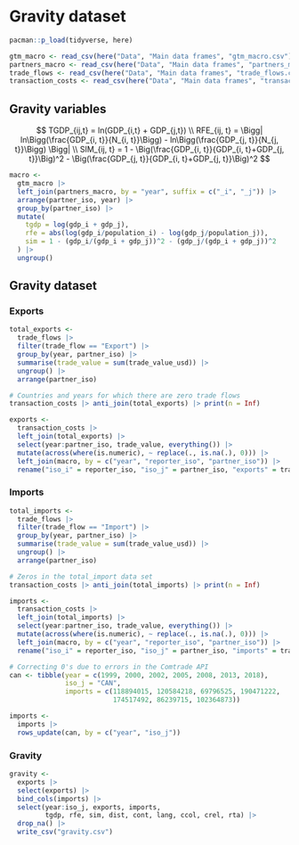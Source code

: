 # Gravity dataset

```r
pacman::p_load(tidyverse, here)
```

```r
gtm_macro <- read_csv(here("Data", "Main data frames", "gtm_macro.csv"))
partners_macro <- read_csv(here("Data", "Main data frames", "partners_macro.csv"))
trade_flows <- read_csv(here("Data", "Main data frames", "trade_flows.csv"))
transaction_costs <- read_csv(here("Data", "Main data frames", "transaction_costs.csv"))
```

## Gravity variables

$$
TGDP_{ij,t} = ln(GDP_{i,t} + GDP_{j,t}) \\
RFE_{ij, t} = \Bigg| ln\Bigg(\frac{GDP_{i, t}}{N_{i, t}}\Bigg) - ln\Bigg(\frac{GDP_{j, t}}{N_{j, t}}\Bigg) \Bigg| \\
SIM_{ij, t} = 1 - \Big(\frac{GDP_{i, t}}{GDP_{i, t}+GDP_{j, t}}\Big)^2 - \Big(\frac{GDP_{j, t}}{GDP_{i, t}+GDP_{j, t}}\Big)^2
$$

```r
macro <- 
  gtm_macro |> 
  left_join(partners_macro, by = "year", suffix = c("_i", "_j")) |> 
  arrange(partner_iso, year) |> 
  group_by(partner_iso) |> 
  mutate(
    tgdp = log(gdp_i + gdp_j),
    rfe = abs(log(gdp_i/population_i) - log(gdp_j/population_j)),
    sim = 1 - (gdp_i/(gdp_i + gdp_j))^2 - (gdp_j/(gdp_i + gdp_j))^2
  ) |> 
  ungroup()
```

## Gravity dataset

### Exports

```r
total_exports <- 
  trade_flows |> 
  filter(trade_flow == "Export") |> 
  group_by(year, partner_iso) |> 
  summarise(trade_value = sum(trade_value_usd)) |> 
  ungroup() |> 
  arrange(partner_iso)
```

```r
# Countries and years for which there are zero trade flows
transaction_costs |> anti_join(total_exports) |> print(n = Inf)
```

```r
exports <- 
  transaction_costs |> 
  left_join(total_exports) |> 
  select(year:partner_iso, trade_value, everything()) |> 
  mutate(across(where(is.numeric), ~ replace(., is.na(.), 0))) |> 
  left_join(macro, by = c("year", "reporter_iso", "partner_iso")) |> 
  rename("iso_i" = reporter_iso, "iso_j" = partner_iso, "exports" = trade_value)
```

### Imports

```r
total_imports <- 
  trade_flows |> 
  filter(trade_flow == "Import") |> 
  group_by(year, partner_iso) |> 
  summarise(trade_value = sum(trade_value_usd)) |> 
  ungroup() |> 
  arrange(partner_iso)
```

```r
# Zeros in the total_import data set
transaction_costs |> anti_join(total_imports) |> print(n = Inf)
```

```r
imports <- 
  transaction_costs |> 
  left_join(total_imports) |> 
  select(year:partner_iso, trade_value, everything()) |> 
  mutate(across(where(is.numeric), ~ replace(., is.na(.), 0))) |> 
  left_join(macro, by = c("year", "reporter_iso", "partner_iso")) |> 
  rename("iso_i" = reporter_iso, "iso_j" = partner_iso, "imports" = trade_value)
```

```r
# Correcting 0's due to errors in the Comtrade API
can <- tibble(year = c(1999, 2000, 2002, 2005, 2008, 2013, 2018),
              iso_j = "CAN",
              imports = c(118894015, 120584218, 69796525, 190471222,
                          174517492, 86239715, 102364873))

imports <- 
  imports |> 
  rows_update(can, by = c("year", "iso_j"))
```

### Gravity

```r
gravity <- 
  exports |> 
  select(exports) |>
  bind_cols(imports) |> 
  select(year:iso_j, exports, imports, 
         tgdp, rfe, sim, dist, cont, lang, ccol, crel, rta) |> 
  drop_na() |> 
  write_csv("gravity.csv")
```
